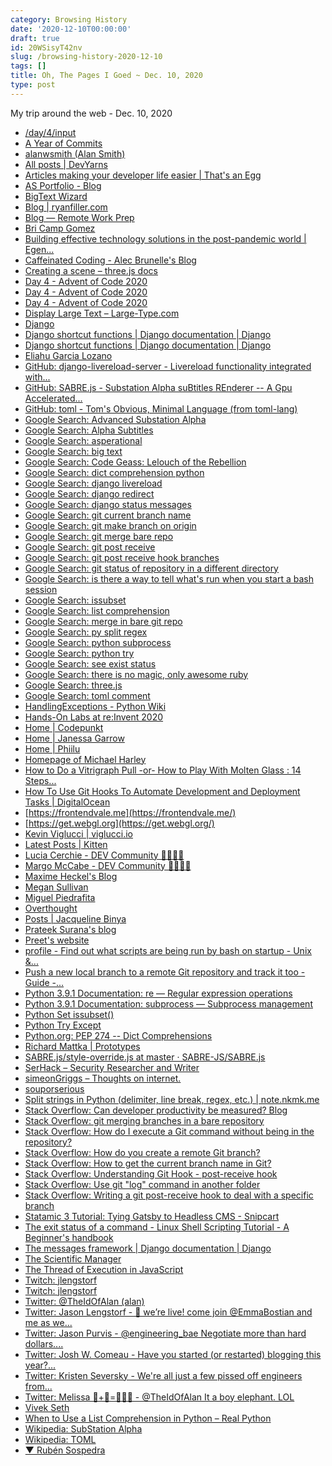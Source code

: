 ```yaml
---
category: Browsing History
date: '2020-12-10T00:00:00'
draft: true
id: 20WSisyT42nv
slug: /browsing-history-2020-12-10
tags: []
title: Oh, The Pages I Goed ~ Dec. 10, 2020
type: post
---
```


My trip around the web - Dec. 10, 2020

- [/day/4/input](https://adventofcode.com/2020/day/4/input)
- [A Year of Commits](https://jakeyesbeck.com/)
- [alanwsmith (Alan Smith)](https://github.com/alanwsmith)
- [All posts | DevYarns](https://devyarns.com/)
- [Articles making your developer life easier | That's an Egg](https://www.thatsanegg.com/)
- [AS Portfolio - Blog](https://alvarosaburido.dev/blog/)
- [BigText Wizard](https://www.zachleat.com/bigtext/demo/)
- [Blog | ryanfiller.com](https://www.ryanfiller.com/blog/)
- [Blog — Remote Work Prep](https://www.remoteworkprep.com/blog)
- [Bri Camp Gomez](https://bricampgomez.com/)
- [Building effective technology solutions in the post-pandemic world | Egen...](https://medium.com/egen/thinking-of-building-a-contact-tracing-application-heres-what-you-can-do-instead-part-2-d391e143fe67)
- [Caffeinated Coding - Alec Brunelle's Blog](https://blog.alec.coffee/)
- [Creating a scene – three.js docs](https://threejs.org/docs/index.html#manual/en/introduction/Creating-a-scene)
- [Day 4 - Advent of Code 2020](https://adventofcode.com/2020/day/4)
- [Day 4 - Advent of Code 2020](https://adventofcode.com/2020/day/4/answer)
- [Day 4 - Advent of Code 2020](https://adventofcode.com/2020/day/4#part2)
- [Display Large Text – Large-Type.com](https://large-type.com/#*hello*)
- [Django](http://livereload.com/frameworks/django/)
- [Django shortcut functions | Django documentation | Django](https://docs.djangoproject.com/en/3.1/topics/http/shortcuts/)
- [Django shortcut functions | Django documentation | Django](https://docs.djangoproject.com/en/3.1/topics/http/shortcuts/#redirect)
- [Eliahu Garcia Lozano](https://blog.eligarlo.dev/)
- [GitHub: django-livereload-server - Livereload functionality integrated with...](https://github.com/tjwalch/django-livereload-server)
- [GitHub: SABRE.js - Substation Alpha suBtitles REnderer -- A Gpu Accelerated...](https://github.com/SABRE-JS/SABRE.js)
- [GitHub: toml - Tom's Obvious, Minimal Language (from toml-lang)](https://github.com/toml-lang/toml)
- [Google Search: Advanced Substation Alpha](https://www.google.com/search?client=safari&rls=en&q=Advanced+Substation+Alpha&ie=UTF-8&oe=UTF-8)
- [Google Search: Alpha Subtitles](https://www.google.com/search?client=safari&rls=en&q=Alpha+Subtitles&ie=UTF-8&oe=UTF-8)
- [Google Search: asperational](https://www.google.com/search?client=safari&rls=en&q=asperational&ie=UTF-8&oe=UTF-8)
- [Google Search: big text](https://www.google.com/search?client=safari&rls=en&q=big+text&ie=UTF-8&oe=UTF-8)
- [Google Search: Code Geass: Lelouch of the Rebellion](https://www.google.com/search?client=safari&rls=en&q=Code+Geass:+Lelouch+of+the+Rebellion&ie=UTF-8&oe=UTF-8)
- [Google Search: dict comprehension python](https://www.google.com/search?client=safari&rls=en&q=dict+comprehension+python&ie=UTF-8&oe=UTF-8)
- [Google Search: django livereload](https://www.google.com/search?client=safari&rls=en&q=django+livereload&ie=UTF-8&oe=UTF-8)
- [Google Search: django redirect](https://www.google.com/search?client=safari&rls=en&q=django+redirect&ie=UTF-8&oe=UTF-8)
- [Google Search: django status messages](https://www.google.com/search?client=safari&rls=en&q=django+status+messages&ie=UTF-8&oe=UTF-8)
- [Google Search: git current branch name](https://www.google.com/search?client=safari&rls=en&q=git+current+branch+name&ie=UTF-8&oe=UTF-8)
- [Google Search: git make branch on origin](https://www.google.com/search?client=safari&rls=en&q=git+make+branch+on+origin&ie=UTF-8&oe=UTF-8)
- [Google Search: git merge bare repo](https://www.google.com/search?client=safari&rls=en&q=git+merge+bare+repo&ie=UTF-8&oe=UTF-8)
- [Google Search: git post receive](https://www.google.com/search?client=safari&rls=en&q=git+post+receive&ie=UTF-8&oe=UTF-8)
- [Google Search: git post receive hook branches](https://www.google.com/search?client=safari&rls=en&q=git+post+receive+hook+branches&ie=UTF-8&oe=UTF-8)
- [Google Search: git status of repository in a different directory](https://www.google.com/search?client=safari&rls=en&q=git+status+of+repository+in+a+different+directory&ie=UTF-8&oe=UTF-8)
- [Google Search: is there a way to tell what's run when you start a bash session](https://www.google.com/search?client=safari&rls=en&q=is+there+a+way+to+tell+what%27s+run+when+you+start+a+bash+session&ie=UTF-8&oe=UTF-8)
- [Google Search: issubset](https://www.google.com/search?client=safari&rls=en&q=issubset&ie=UTF-8&oe=UTF-8)
- [Google Search: list comprehension](https://www.google.com/search?client=safari&rls=en&q=list+comprehension&ie=UTF-8&oe=UTF-8)
- [Google Search: merge in bare git repo](https://www.google.com/search?client=safari&rls=en&q=merge+in+bare+git+repo&ie=UTF-8&oe=UTF-8)
- [Google Search: py split regex](https://www.google.com/search?client=safari&rls=en&q=py+split+regex&ie=UTF-8&oe=UTF-8)
- [Google Search: python subprocess](https://www.google.com/search?client=safari&rls=en&q=python+subprocess&ie=UTF-8&oe=UTF-8)
- [Google Search: python try](https://www.google.com/search?client=safari&rls=en&q=python+try&ie=UTF-8&oe=UTF-8)
- [Google Search: see exist status](https://www.google.com/search?client=safari&rls=en&q=see+exist+status&ie=UTF-8&oe=UTF-8)
- [Google Search: there is no magic, only awesome ruby](https://www.google.com/search?newwindow=1&client=safari&rls=en&biw=1152&bih=969&ei=4m3SX76xAoSJ5wKykY6ABw&q=there+is+no+magic%2C+only+awesome+ruby&oq=there+is+no+magic%2C+only+awesome+ruby&gs_lcp=CgZwc3ktYWIQAzIFCCEQoAEyBQghEKABOgQIABBHOggIIRAWEB0QHlCibliCdWCueGgAcAJ4AIABjQGIAaAEkgEDMy4ymAEAoAEBqgEHZ3dzLXdpesgBCMABAQ&sclient=psy-ab&ved=0ahUKEwi-qrmpisTtAhWExFkKHbKIA3A4ChDh1QMIDA&uact=5)
- [Google Search: three.js](https://www.google.com/search?client=safari&rls=en&q=three.js&ie=UTF-8&oe=UTF-8)
- [Google Search: toml comment](https://www.google.com/search?client=safari&rls=en&q=toml+comment&ie=UTF-8&oe=UTF-8)
- [HandlingExceptions - Python Wiki](https://wiki.python.org/moin/HandlingExceptions)
- [Hands-On Labs at re:Invent 2020](https://pages.awscloud.com/re-invent-hands-on-labs-registration_2020/?sc_ichannel=ha&sc_icampaign=event_reinvent&sc_isegment=en&sc_iplace=evepbanner&sc_icontent=AWSEv-TandCHoL1)
- [Home | Codepunkt](https://codepunkt.de/)
- [Home | Janessa Garrow](https://janessagarrow.com/)
- [Home | Phiilu](https://phiilu.com/)
- [Homepage of Michael Harley](https://obsolete29.com/)
- [How to Do a Vitrigraph Pull -or- How to Play With Molten Glass : 14 Steps...](https://www.instructables.com/How-to-do-a-Vitrigraph-pull-or-How-to-play-with-mo/)
- [How To Use Git Hooks To Automate Development and Deployment Tasks | DigitalOcean](https://www.digitalocean.com/community/tutorials/how-to-use-git-hooks-to-automate-development-and-deployment-tasks)
- [https://frontendvale.me](https://frontendvale.me/)
- [https://get.webgl.org](https://get.webgl.org/)
- [Kevin Viglucci | viglucci.io](https://viglucci.io/)
- [Latest Posts | Kitten](https://kitten.sh/)
- [Lucia Cerchie - DEV Community 👩‍💻👨‍💻](https://dev.to/cerchie)
- [Margo McCabe - DEV Community 👩‍💻👨‍💻](https://dev.to/margo_hdb)
- [Maxime Heckel's Blog](https://blog.maximeheckel.com/)
- [Megan Sullivan](https://meganesulli.com/blog/)
- [Miguel Piedrafita](https://miguelpiedrafita.com/)
- [Overthought](https://brianlovin.com/overthought)
- [Posts | Jacqueline Binya](https://jackiebinya.github.io/posts/)
- [Prateek Surana's blog](https://prateeksurana.me/blog/)
- [Preet's website](https://shihn.ca/)
- [profile - Find out what scripts are being run by bash on startup - Unix &...](https://unix.stackexchange.com/questions/334382/find-out-what-scripts-are-being-run-by-bash-on-startup)
- [Push a new local branch to a remote Git repository and track it too - Guide -...](https://forum.freecodecamp.org/t/push-a-new-local-branch-to-a-remote-git-repository-and-track-it-too/13222)
- [Python 3.9.1 Documentation: re — Regular expression operations](https://docs.python.org/3/library/re.html)
- [Python 3.9.1 Documentation: subprocess — Subprocess management](https://docs.python.org/3/library/subprocess.html)
- [Python Set issubset()](https://www.programiz.com/python-programming/methods/set/issubset)
- [Python Try Except](https://www.w3schools.com/python/python_try_except.asp)
- [Python.org: PEP 274 -- Dict Comprehensions](https://www.python.org/dev/peps/pep-0274/)
- [Richard Mattka | Prototypes](https://richardmattka.com/prototypes)
- [SABRE.js/style-override.js at master · SABRE-JS/SABRE.js](https://github.com/SABRE-JS/SABRE.js/blob/master/src/style-override.js)
- [SerHack – Security Researcher and Writer](https://serhack.me/)
- [simeonGriggs – Thoughts on internet.](https://www.simeongriggs.dev/)
- [souporserious](https://souporserious.com/)
- [Split strings in Python (delimiter, line break, regex, etc.) | note.nkmk.me](https://note.nkmk.me/en/python-split-rsplit-splitlines-re/)
- [Stack Overflow: Can developer productivity be measured? Blog](https://stackoverflow.blog/2020/12/07/measuring-developer-productivity/)
- [Stack Overflow: git merging branches in a bare repository](https://stackoverflow.com/questions/7984986/git-merging-branches-in-a-bare-repository)
- [Stack Overflow: How do I execute a Git command without being in the repository?](https://stackoverflow.com/questions/7149984/how-do-i-execute-a-git-command-without-being-in-the-repository/10261647)
- [Stack Overflow: How do you create a remote Git branch?](https://stackoverflow.com/questions/1519006/how-do-you-create-a-remote-git-branch/27185855#27185855)
- [Stack Overflow: How to get the current branch name in Git?](https://stackoverflow.com/questions/6245570/how-to-get-the-current-branch-name-in-git)
- [Stack Overflow: Understanding Git Hook - post-receive hook](https://stackoverflow.com/questions/28106011/understanding-git-hook-post-receive-hook)
- [Stack Overflow: Use git "log" command in another folder](https://stackoverflow.com/questions/3769137/use-git-log-command-in-another-folder)
- [Stack Overflow: Writing a git post-receive hook to deal with a specific branch](https://stackoverflow.com/questions/7351551/writing-a-git-post-receive-hook-to-deal-with-a-specific-branch)
- [Statamic 3 Tutorial: Tying Gatsby to Headless CMS - Snipcart](https://snipcart.com/blog/statamic-headless-gatsby-blog-tutorial)
- [The exit status of a command - Linux Shell Scripting Tutorial - A Beginner's handbook](https://bash.cyberciti.biz/guide/The_exit_status_of_a_command)
- [The messages framework | Django documentation | Django](https://docs.djangoproject.com/en/3.1/ref/contrib/messages/)
- [The Scientific Manager](https://www.kencav.io/)
- [The Thread of Execution in JavaScript](https://www.notion.so/The-Thread-of-Execution-in-JavaScript-edb2d7a253784ae18906b3479c67e833)
- [Twitch: jlengstorf](https://www.twitch.tv/jlengstorf)
- [Twitch: jlengstorf](https://www.twitch.tv/videos/832599157)
- [Twitter: @TheIdOfAlan (alan)](https://twitter.com/settings/profile)
- [Twitter: Jason Lengstorf - 🔴 we’re live! come join @EmmaBostian and me as we...](https://twitter.com/jlengstorf/status/1337087167839887361)
- [Twitter: Jason Purvis - @engineering_bae Negotiate more than hard dollars....](https://twitter.com/jp_purvisagency/status/1337050918181892098)
- [Twitter: Josh W. Comeau - Have you started (or restarted) blogging this year?...](https://twitter.com/JoshWComeau/status/1337110836247228417)
- [Twitter: Kristen Seversky - We're all just a few pissed off engineers from...](https://twitter.com/KR1573N/status/1336947237868466176)
- [Twitter: Melissa 🍑+🍑=🌊🌊🌊 - @TheIdOfAlan It a boy elephant. LOL](https://twitter.com/mamaonthemic/status/1336826186488537090)
- [Vivek Seth](https://vivekseth.com/)
- [When to Use a List Comprehension in Python – Real Python](https://realpython.com/list-comprehension-python/)
- [Wikipedia: SubStation Alpha](https://en.wikipedia.org/wiki/SubStation_Alpha)
- [Wikipedia: TOML](https://en.wikipedia.org/wiki/TOML)
- [▼ Rubén Sospedra](https://sospedra.me/)